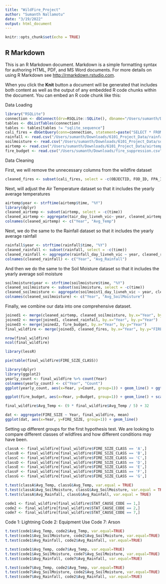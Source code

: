 ```yaml
---
title: "WildFire_Project"
author: "Sumanth Nallamotu"
date: "3/19/2022"
output: html_document
---
```


```r
knitr::opts_chunk$set(echo = TRUE)
```

## R Markdown

This is an R Markdown document. Markdown is a simple formatting syntax for authoring HTML, PDF, and MS Word documents. For more details on using R Markdown see <http://rmarkdown.rstudio.com>.

When you click the **Knit** button a document will be generated that includes both content as well as the output of any embedded R code chunks within the document. You can embed an R code chunk like this:

Data Loading
```r
library("RSQLite")
connection <- dbConnect(drv=RSQLite::SQLite(), dbname="/Users/sumanth/Downloads/6101_Project_Data/wildfires_historic.sqlite")
tables <- dbListTables(connection)
tables <- tables[tables != "sqlite_sequence"]
cali_fires = dbGetQuery(conn=connection, statement=paste("SELECT * FROM 'Fires' WHERE STATE = 'CA'"))
rainfall <- read.csv("/Users/sumanth/Downloads/6101_Project_Data/rainfall_daily.csv")
soilmoisture <- read.csv("/Users/sumanth/Downloads/6101_Project_Data/soilmoisture_daily.csv")
airtemp <- read.csv("/Users/sumanth/Downloads/6101_Project_Data/airtemp_daily.csv")
fire_budget <- read.csv("/Users/sumanth/Downloads/fire_suppression.csv")
```

Data Cleaning

First, we will remove the unnecessary columns from the wildfire dataset
```r
cleaned_fires <- subset(cali_fires, select = -c(OBJECTID, FOD_ID, FPA_ID, SOURCE_SYSTEM_TYPE, SOURCE_SYSTEM, NWCG_REPORTING_AGENCY, NWCG_REPORTING_UNIT_ID, NWCG_REPORTING_UNIT_NAME, SOURCE_REPORTING_UNIT, SOURCE_REPORTING_UNIT_NAME, LOCAL_FIRE_REPORT_ID, LOCAL_INCIDENT_ID, FIRE_CODE, ICS_209_INCIDENT_NUMBER, ICS_209_NAME, MTBS_ID, MTBS_FIRE_NAME, COMPLEX_NAME, OWNER_CODE, OWNER_DESCR, Shape, COUNTY, FIPS_CODE, FIPS_NAME, FIRE_NAME, DISCOVERY_DATE, DISCOVERY_DOY, DISCOVERY_TIME, CONT_DATE, CONT_DOY, CONT_TIME, LATITUDE, LONGITUDE))
```

Next, will adjust the Air Temperature dataset so that it includes the yearly average temperatures
```r
airtemp$year <- strftime(airtemp$time, "%Y")
library(dplyr)
cleaned_airtemp <- subset(airtemp, select = -c(time))
cleaned_airtemp <- aggregate(tair_day_livneh_vic~ year, cleaned_airtemp, mean)
colnames(cleaned_airtemp) <- c("Year", "Avg_Temp")
```

Next, we do the same to the Rainfall dataset so that it includes the yearly average rainfall
```r
rainfall$year <- strftime(rainfall$time, "%Y")
cleaned_rainfall <- subset(rainfall, select = -c(time))
cleaned_rainfall <- aggregate(rainfall_day_livneh_vic ~ year, cleaned_rainfall, mean)
colnames(cleaned_rainfall) <- c("Year", "Avg_Rainfall")
```

And then we do the same to the Soil Moisture dataset so that it includes the yearly average soil moisture
```r
soilmoisture$year <- strftime(soilmoisture$time, "%Y")
cleaned_soilmoisture <- subset(soilmoisture, select = -c(time))
cleaned_soilmoisture <- aggregate(soilmoist1_day_livneh_vic ~ year, cleaned_soilmoisture, mean)
colnames(cleaned_soilmoisture) <- c("Year", "Avg_SoilMoisture")
```

Finally, we combine our data into one comprehensive dataset.
```r
joined1 <- merge(cleaned_airtemp, cleaned_soilmoisture, by.x="Year", by.y="Year")
joined2 <- merge(joined1, cleaned_rainfall, by.x="Year", by.y="Year")
joined3 <- merge(joined2, fire_budget, by.x="Year", by.y="Year")
final_wildfire <- merge(joined3, cleaned_fires, by.x="Year", by.y="FIRE_YEAR")
```

```r
nrow(final_wildfire)
ncol(final_wildfire)
```

```r
library(lessR)

pie(table(final_wildfire$FIRE_SIZE_CLASS))
```

```r
library(dplyr)
library(ggplot2)
yearly_count <- final_wildfire %>% count(Year)
colnames(yearly_count) <- c("Year", "Count")
ggplot(yearly_count, aes(x=Year, y=Count, group=1)) + geom_line() + ggtitle("Yearly Recorded Fires")
```

```r

ggplot(fire_budget, aes(x=Year, y=Budget, group=1)) + geom_line() + scale_y_discrete(limits=rev) + ggtitle("California Fire Suppression Budget 1979-2021")
```

```r
final_wildfire$Avg_Temp <- (9 * final_wildfire$Avg_Temp / 5) + 32
```


```r
dat <- aggregate(FIRE_SIZE ~ Year, final_wildfire, mean)
ggplot(dat, aes(x=Year, y=FIRE_SIZE, group=1)) + geom_line()
```

Setting up different groups for the first hypothesis test. We are looking to compare different
classes of wildfires and how different conditions may have been.
```r
classA <- final_wildfire[final_wildfire$FIRE_SIZE_CLASS == 'A',]
classB <- final_wildfire[final_wildfire$FIRE_SIZE_CLASS == 'B',]
classC <- final_wildfire[final_wildfire$FIRE_SIZE_CLASS == 'C',]
classD <- final_wildfire[final_wildfire$FIRE_SIZE_CLASS == 'D',]
classE <- final_wildfire[final_wildfire$FIRE_SIZE_CLASS == 'E',]
classF <- final_wildfire[final_wildfire$FIRE_SIZE_CLASS == 'F',]
classG <- final_wildfire[final_wildfire$FIRE_SIZE_CLASS == 'G',]
```


```r
t.test(classA$Avg_Temp, classG$Avg_Temp, var.equal = TRUE)
t.test(classA$Avg_SoilMoisture, classG$Avg_SoilMoisture, var.equal = TRUE)
t.test(classA$Avg_Rainfall, classG$Avg_Rainfall, var.equal = TRUE)
```
```r
code1 <- final_wildfire[final_wildfire$STAT_CAUSE_CODE == 1,]
code2 <- final_wildfire[final_wildfire$STAT_CAUSE_CODE == 2,]
code7 <- final_wildfire[final_wildfire$STAT_CAUSE_CODE == 7,]
```
Code 1: Lightning
Code 2: Equipment Use
Code 7: Arson
```r
t.test(code1$Avg_Temp, code2$Avg_Temp, var.equal=TRUE)
t.test(code1$Avg_SoilMoisture, code2$Avg_SoilMoisture, var.equal=TRUE)
t.test(code1$Avg_Rainfall, code2$Avg_Rainfall, var.equal=TRUE)
```

```r
t.test(code1$Avg_Temp, code7$Avg_Temp, var.equal=TRUE)
t.test(code1$Avg_SoilMoisture, code7$Avg_SoilMoisture, var.equal=TRUE)
t.test(code1$Avg_Rainfall, code7$Avg_Rainfall, var.equal=TRUE)
```

```r
t.test(code7$Avg_Temp, code2$Avg_Temp, var.equal=TRUE)
t.test(code7$Avg_SoilMoisture, code2$Avg_SoilMoisture, var.equal=TRUE)
t.test(code7$Avg_Rainfall, code2$Avg_Rainfall, var.equal=TRUE)

```